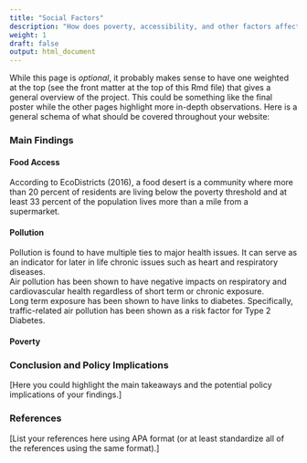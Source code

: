 ```yaml
---
title: "Social Factors"
description: "How does poverty, accessibility, and other factors affect health outcomes?"
weight: 1
draft: false
output: html_document
---
```


While this page is *optional*, it probably makes sense to have one weighted at the top (see the front matter at the top of this Rmd file) that gives a general overview of the project. This could be something like the final poster while the other pages highlight more in-depth observations. Here is a general schema of what should be covered throughout your website: 

### Main Findings

#### Food Access
According to EcoDistricts (2016), a food desert is a community where more than 20 percent of residents are living below the poverty threshold and at least 33 percent of the population lives more than a mile from a supermarket.

#### Pollution
Pollution is found to have multiple ties to major health issues. It can serve as an indicator for later in life chronic issues such as heart and respiratory diseases.
<br>
Air pollution has been shown to have negative impacts on respiratory and cardiovascular health regardless of short term or chronic exposure. 
<br>
Long term exposure has been shown to have links to diabetes.
Specifically, traffic-related air pollution has been shown as a risk factor for Type 2 Diabetes.

#### Poverty


### Conclusion and Policy Implications 

[Here you could highlight the main takeaways and the potential policy implications of your findings.] 

### References 

[List your references here using APA format (or at least standardize all of the references using the same format).]

